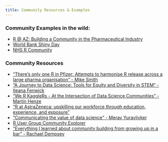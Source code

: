 ```yaml
---
title: Community Resources & Examples
---
```


### Community Examples in the wild: 
-   [R @ AZ: Building a Community in the Pharmaceutical Industry](https://www.rstudio.com/blog/building-a-community-in-the-pharmaceutical-industry/)
-   [World Bank Shiny Day](https://www.worldbank.org/en/events/2021/04/28/-r-shiny-days#overview)
-   [NHS R Community](https://nhsrcommunity.com/)

### Community Resources
-   ["There's only one R in Pfizer: Attempts to harmonise R release across a large pharma organisation" - Mike Smith](https://www.youtube.com/watch?v=bnRdI6jvGpM)
-   ["A Journey to Data Science: Tools for Equity and Diversity in STEM" - Ileana Fenwick](https://youtu.be/q4E5Z1B4IQA)
-   ["We R KaggleRs - At the Intersection of Data Science Communities" - Martin Henze](https://youtu.be/WAp82jxf9RA)
-   ["R at AstraZeneca: upskilling our workforce through education, experience, and exposure"](https://youtu.be/YfTIwi-KOts)
-   ["Communicating the value of data science" - Merav Yuravlivker](https://youtu.be/xR9kGAZXpV4)
-   [R User Group Community Explorer](https://benubah.github.io/r-community-explorer/rugs.html)
-   ["Everything I learned about community building from growing up in a bar" - Rachael Dempsey](https://rachaeldempsey.quarto.pub/community-corner-blog/posts/post-with-code/#drink)